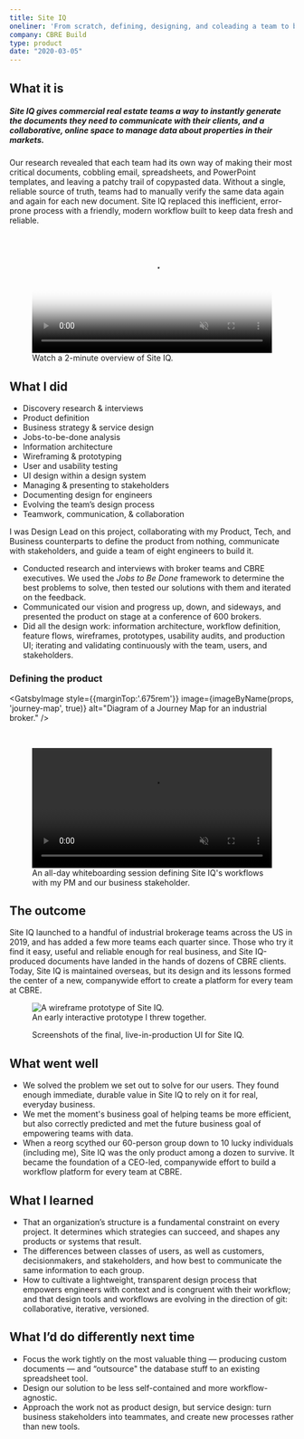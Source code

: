 ```yaml
---
title: Site IQ
oneliner: 'From scratch, defining, designing, and coleading a team to build a broker-friendly tool for creating client-ready reports'
company: CBRE Build
type: product
date: "2020-03-05"
---
```



## What it is
##### Site IQ gives commercial real estate teams a way to instantly generate the documents they need to communicate with their clients, and a collaborative, online space to manage data about properties in their markets.

Our research revealed that each team had its own way of making their most critical documents, cobbling email, spreadsheets, and PowerPoint templates, and leaving a patchy trail of copypasted data. Without a single, reliable source of truth, teams had to manually verify the same data again and again for each new document. Site IQ replaced this inefficient, error-prone process with a friendly, modern workflow built to keep data fresh and reliable.

<figure>
  <video controls muted width="100%" poster="./site-iq-overview.png">
    <source src="./site-iq-overview.mp4" type="video/mp4" />
  </video>
  <figcaption>Watch a 2-minute overview of Site IQ.</figcaption>
</figure>


## What I did

<TagList className="compact">

- Discovery research & interviews
- Product definition
- Business strategy & service design
- Jobs-to-be-done analysis
- Information architecture
- Wireframing & prototyping
- User and usability testing
- UI design within a design system
- Managing & presenting to stakeholders
- Documenting design for engineers
- Evolving the team’s design process
- Teamwork, communication, & collaboration

</TagList>

I was Design Lead on this project, collaborating with my Product, Tech, and Business counterparts to define the product from nothing, communicate with stakeholders, and guide a team of eight engineers to build it.
- Conducted research and interviews with broker teams and CBRE executives. We used the _Jobs to Be Done_ framework to determine the best problems to solve, then tested our solutions with them and iterated on the feedback.
- Communicated our vision and progress up, down, and sideways, and presented the product on stage at a conference of 600 brokers.
- Did all the design work: information architecture, workflow definition, feature flows, wireframes, prototypes, usability audits, and production UI; iterating and validating continuously with the team, users, and stakeholders.

### Defining the product

<GatsbyImage style={{marginTop:'.675rem'}} image={imageByName(props, 'journey-map', true)} alt="Diagram of a Journey Map for an industrial broker." />

<br/>

<figure>
  <video loop autoplay playsinline muted width="100%">
    <source src="./site-iq-whiteboarding.mp4" type="video/mp4" />
  </video>
  <figcaption>An all-day whiteboarding session defining Site IQ's workflows with my PM and our business stakeholder.</figcaption>
</figure>

## The outcome
Site IQ launched to a handful of industrial brokerage teams across the US in 2019, and has added a few more teams each quarter since. Those who try it find it easy, useful and reliable enough for real business, and Site IQ-produced documents have landed in the hands of dozens of CBRE clients. Today, Site IQ is maintained overseas, but its design and its lessons formed the center of a new, companywide effort to create a platform for every team at CBRE. 

<figure>
<img src="./wireframe.gif" alt="A wireframe prototype of Site IQ." style="margin-bottom:0; display:block;"/>
<figcaption>An early interactive prototype I threw together.</figcaption>
</figure>

<figure>
<Gallery style="margin-bottom:0" photos={galleryArray(props, ['site-iq-ui'])} />
<figcaption>Screenshots of the final, live-in-production UI for Site IQ.</figcaption>
</figure>

## What went well
- We solved the problem we set out to solve for our users. They found enough immediate, durable value in Site IQ to rely on it for real, everyday business.
- We met the moment's business goal of helping teams be more efficient, but also correctly predicted and met the future business goal of empowering teams with data.
- When a reorg scythed our 60-person group down to 10 lucky individuals (including me), Site IQ was the only product among a dozen to survive. It became the foundation of a CEO-led, companywide effort to build a workflow platform for every team at CBRE.

## What I learned
- That an organization’s structure is a fundamental constraint on every project. It determines which strategies can succeed, and shapes any products or systems that result.
- The differences between classes of users, as well as customers, decisionmakers, and stakeholders, and how best to communicate the same information to each group.
- How to cultivate a lightweight, transparent design process that empowers engineers with context and is congruent with their workflow; and that design tools and workflows are evolving in the direction of git: collaborative, iterative, versioned.

## What I’d do differently next time
- Focus the work tightly on the most valuable thing — producing custom documents — and “outsource" the database stuff to an existing spreadsheet tool.
- Design our solution to be less self-contained and more workflow-agnostic.
- Approach the work not as product design, but service design: turn business stakeholders into teammates, and create new processes rather than new tools.
